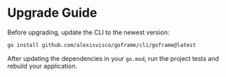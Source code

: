 # Upgrade Guide

Before upgrading, update the CLI to the newest version:

```bash
go install github.com/alexisvisco/goframe/cli/goframe@latest
```

After updating the dependencies in your `go.mod`, run the project tests and rebuild your application.
